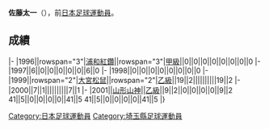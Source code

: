 {{unreferenced|time=2013-07-15T14:41:42+00:00}}
{{Infobox football biography
|name=佐藤太一
|image=
|fullname=佐藤太一
|birth_date={{Birth date and age|1977|8|23}}
|cityofbirth=[[埼玉縣|埼玉縣]]
|countryofbirth=[[日本|日本]]
|position=[[前鋒_(足球)|前鋒]]
|currentclub=
|years=1996-1998<br/>1999-2000<br/>2001
|clubs=[[浦和紅鑽|浦和紅鑽]]<br/>[[大宮松鼠|大宮松鼠]]<br/>[[山形山神|山形山神]]
|caps(goals)=
|nationalyears=
|nationalteam=
|nationalcaps(goals)=
}}
'''佐藤太一'''（{{Bd|1977年|8月23日||}}），前[[日本|日本]][[足球|足球]][[運動員|運動員]]。

==成績==
{{Football player club statistics 1|YYN}}
{{Football player club statistics 2|JPN|YYN}}
|-
|1996||rowspan="3"|[[浦和紅鑽|浦和紅鑽]]||rowspan="3"|[[日本職業足球甲級聯賽|甲級]]||0||0||0||0||0||0||0||0
|-
|1997||6||0||0||0||0||0||6||0
|-
|1998||0||0||0||0||0||0||0||0
|-
|1999||rowspan="2"|[[大宮松鼠|大宮松鼠]]||rowspan="2"|[[日本職業足球乙級聯賽|乙級]]||19||2||||||||||19||2
|-
|2000||7||1||||||||||7||1
|-
|2001||[[山形山神|山形山神]]||[[日本職業足球乙級聯賽|乙級]]||9||2||0||0||0||0||9||2
{{Football player club statistics 3|1|JPN}}41||5||0||0||0||0||41||5
{{Football player club statistics 5}}41||5||0||0||0||0||41||5
|}

{{Japan-sport-bio-stub}}
{{Soccer-player-stub}}
[[Category:日本足球運動員|Category:日本足球運動員]]
[[Category:埼玉縣足球運動員|Category:埼玉縣足球運動員]]
